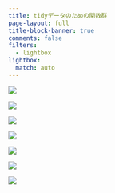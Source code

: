 ```yaml
---
title: tidyデータのための関数群
page-layout: full
title-block-banner: true
comments: false
filters:
  - lightbox
lightbox:
  match: auto
---
```


::: {layout-ncol=3}
![](slides/s5b/slides001.jpg){group="slides"}

![](slides/s5b/slides002.jpg){group="slides"}

![](slides/s5b/slides003.jpg){group="slides"}

![](slides/s5b/slides004.jpg){group="slides"}

![](slides/s5b/slides005.jpg){group="slides"}

![](slides/s5b/slides006.jpg){group="slides"}

![](slides/s5b/slides007.jpg){group="slides"}
:::

